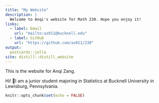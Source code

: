 ```yaml
---
title: "My Website"
description: |
  Welcome to Anqi's website for Math 230. Hope you enjoy it!
links: 
  - label: Email
    url: "mailto:az011@bucknell.edu"
  - label: GitHub
    url: "https://github.com/az011/230"
output:
  postcards::jolla
site: distill::distill_website
---
```


This is the website for Anqi Zang.

Hi! 🌷I am a junior student majoring in Statistics at Bucknell University in Lewisburg, Pennsylvania.


```r
knitr::opts_chunk$set(echo = FALSE)



```

